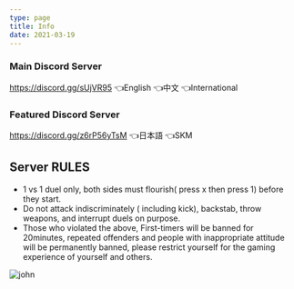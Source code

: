```yaml
---
type: page
title: Info
date: 2021-03-19
---
```

### Main Discord Server
https://discord.gg/sUjVR95 👈English 👈中文 👈International

### Featured Discord Server
https://discord.gg/z6rP56yTsM 👈日本語 👈SKM 


## Server RULES
* 1 vs 1 duel only, both sides must flourish( press x then press 1) before they start.
* Do not attack indiscriminately ( including kick), backstab, throw weapons, and interrupt duels on purpose.
* Those who violated the above, First-timers will be banned for 20minutes, repeated offenders and people with inappropriate attitude will be permanently banned, please restrict yourself for the gaming experience of yourself and others.

![john](./images/perma%20ban%201.jpg)
